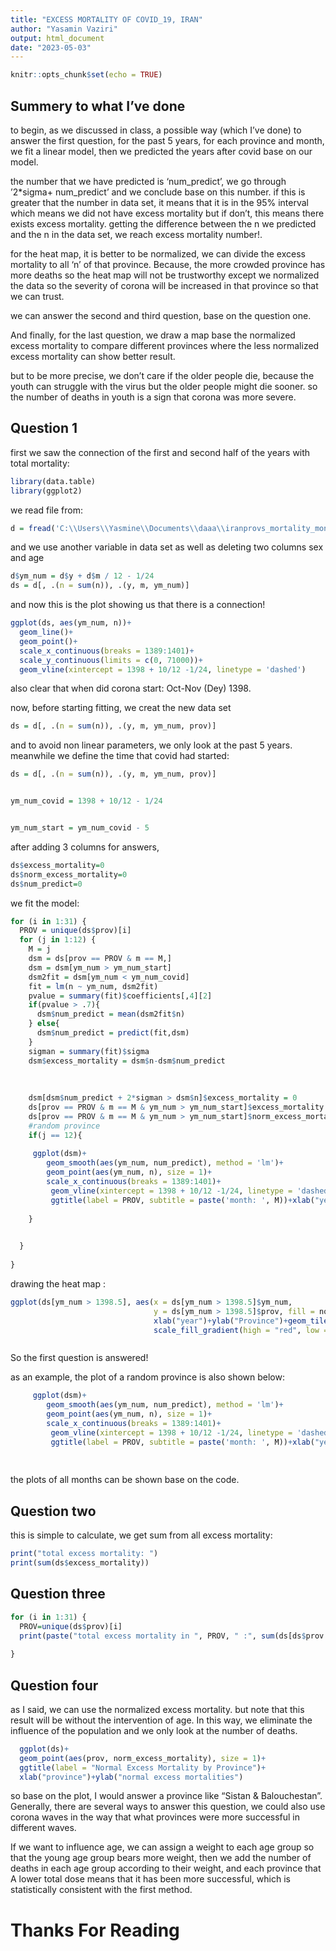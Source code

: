 ---
title: "EXCESS MORTALITY OF COVID_19, IRAN"
author: "Yasamin Vaziri"
output: html_document
date: "2023-05-03"
---

```{r setup, include=FALSE}
knitr::opts_chunk$set(echo = TRUE)
```

## Summery to what I've done

to begin, as we discussed in class, a possible way (which I've done) to answer the first question, for the past 5 years, for each province and month, we fit a linear model, then we predicted the years after covid base on our model. 

the number that we have predicted is 'num_predict', we go through  '2*sigma+ num_predict' and we conclude base on
this number. 
if this is greater that the number in data set, it means that it is in the 95% interval
which means we did not have excess mortality but if don't, this means there exists  excess mortality. getting the difference between the n we predicted and the n in the data set, we reach excess mortality number!.


for the heat map, it is better to be normalized, we can divide the excess mortality to all 'n' of that province. Because, the more crowded province has more deaths so the heat map will not be trustworthy except we normalized the data so the  severity of corona will be increased in that province so that we can trust.

we can answer the second and third question, base on the question one. 

And finally, for the last question, we draw a map base the normalized excess mortality to compare different provinces where the less normalized excess mortality can show better result.

but to be more precise, we don't care if the older people die, because the youth can 
struggle with the virus but the older people might die sooner. 
so the number of deaths in youth is a sign that corona was more severe.



## Question 1 

first we saw the connection of the first and second half of the years with total mortality:


```{r, message=FALSE}
library(data.table)
library(ggplot2)

```

we read file from:

```{r}
d = fread('C:\\Users\\Yasmine\\Documents\\daaa\\iranprovs_mortality_monthly (1).csv', encoding = "UTF-8") 

```


and we use another variable in data set as well as deleting two columns sex and age

```{r}
d$ym_num = d$y + d$m / 12 - 1/24
ds = d[, .(n = sum(n)), .(y, m, ym_num)]
```

and now this is the plot showing us that there is a connection!

```{r pressure, echo=FALSE, message=FALSE}
ggplot(ds, aes(ym_num, n))+
  geom_line()+
  geom_point()+
  scale_x_continuous(breaks = 1389:1401)+
  scale_y_continuous(limits = c(0, 71000))+
  geom_vline(xintercept = 1398 + 10/12 -1/24, linetype = 'dashed')


```

also clear that when did corona start: Oct-Nov (Dey) 1398.

now, before starting fitting, we creat the new data set 
```{r}
ds = d[, .(n = sum(n)), .(y, m, ym_num, prov)]

```

and to avoid non linear parameters, we only look at the past 5 years. meanwhile we define the time that covid had started: 
```{r}
ds = d[, .(n = sum(n)), .(y, m, ym_num, prov)]


ym_num_covid = 1398 + 10/12 - 1/24


ym_num_start = ym_num_covid - 5

```

after adding 3 columns for answers, 

```{r}
ds$excess_mortality=0
ds$norm_excess_mortality=0
ds$num_predict=0
```

we fit the model: 

```{r}
for (i in 1:31) { 
  PROV = unique(ds$prov)[i]
  for (j in 1:12) {
    M = j
    dsm = ds[prov == PROV & m == M,]
    dsm = dsm[ym_num > ym_num_start]
    dsm2fit = dsm[ym_num < ym_num_covid]
    fit = lm(n ~ ym_num, dsm2fit)
    pvalue = summary(fit)$coefficients[,4][2]
    if(pvalue > .7){
      dsm$num_predict = mean(dsm2fit$n)
    } else{
      dsm$num_predict = predict(fit,dsm)
    }
    sigman = summary(fit)$sigma
    dsm$excess_mortality = dsm$n-dsm$num_predict
    
    
    
    dsm[dsm$num_predict + 2*sigman > dsm$n]$excess_mortality = 0
    ds[prov == PROV & m == M & ym_num > ym_num_start]$excess_mortality = dsm$excess_mortality
    ds[prov == PROV & m == M & ym_num > ym_num_start]$norm_excess_mortality = dsm$excess_mortality/sum(dsm$n)
    #random province
    if(j == 12){
      
     ggplot(dsm)+
        geom_smooth(aes(ym_num, num_predict), method = 'lm')+
        geom_point(aes(ym_num, n), size = 1)+
        scale_x_continuous(breaks = 1389:1401)+
         geom_vline(xintercept = 1398 + 10/12 -1/24, linetype = 'dashed')+
         ggtitle(label = PROV, subtitle = paste('month: ', M))+xlab("year")+xlab("death")
      
    }

    
  }
  
}
```


 drawing the heat map : 

```{r heat, echo=FALSE, message=FALSE}
ggplot(ds[ym_num > 1398.5], aes(x = ds[ym_num > 1398.5]$ym_num,
                                y = ds[ym_num > 1398.5]$prov, fill = norm_excess_mortality))+
                                xlab("year")+ylab("Province")+geom_tile() + 
                                scale_fill_gradient(high = "red", low = "grey")



```


So the first question is answered! 

as an example, the plot of a random province is also shown below:

```{r yazd12, echo=FALSE, message=FALSE}
  
      
     ggplot(dsm)+
        geom_smooth(aes(ym_num, num_predict), method = 'lm')+
        geom_point(aes(ym_num, n), size = 1)+
        scale_x_continuous(breaks = 1389:1401)+
         geom_vline(xintercept = 1398 + 10/12 -1/24, linetype = 'dashed')+
         ggtitle(label = PROV, subtitle = paste('month: ', M))+xlab("year")+xlab("death")
      
    


```


the plots of all months can be shown base on the code.

## Question two

this is simple to calculate, we get sum from all excess mortality:

```{r}
print("total excess mortality: ")
print(sum(ds$excess_mortality))
```

## Question three

```{r}
for (i in 1:31) {
  PROV=unique(ds$prov)[i]
  print(paste("total excess mortality in ", PROV, " :", sum(ds[ds$prov == PROV, ]$excess_mortality)))
 
}
```


## Question four

as I said, we can use the normalized excess mortality. but note that this result will be without the intervention of age. In this way, we eliminate the influence of the population
and we only look at the number of deaths.

```{r q4, echo=FALSE, message=FALSE}
  
  ggplot(ds)+
  geom_point(aes(prov, norm_excess_mortality), size = 1)+
  ggtitle(label = "Normal Excess Mortality by Province")+
  xlab("province")+ylab("normal excess mortalities")


```

so base on the plot, I would answer a province like "Sistan & Balouchestan".
Generally, there are several ways to answer this question, we could also use corona waves in the way that what provinces were more successful in different waves.


If we want to influence age, we can assign a weight to each age group so that the young age group bears more weight, then we add the number of deaths in each age group according to their weight, and each province that A lower total dose means that it has been more successful, which is statistically consistent with the first method.

# Thanks For Reading 
